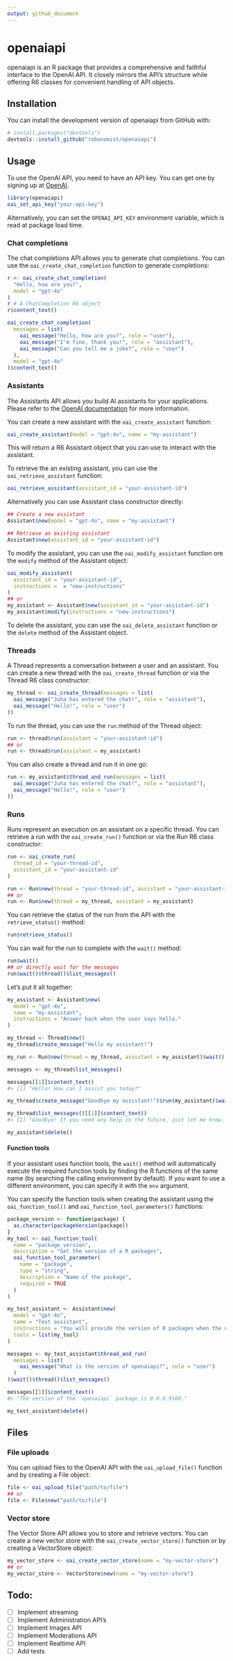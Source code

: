 ```yaml
---
output: github_document
---
```


# openaiapi

openaiapi is an R package that provides a comprehensive and faithful interface to the OpenAI API. It closely mirrors the API's structure while offering R6 classes for convenient handling of API objects.

## Installation

You can install the development version of openaiapi from GitHub with:

``` r
# install.packages("devtools")
devtools::install_github("robonomist/openaiapi")
```

## Usage

To use the OpenAI API, you need to have an API key. You can get one by signing up at [OpenAI](https://platform.openai.com/).

``` r
library(openaiapi)
oai_set_api_key("your-api-key")
```

Alternatively, you can set the `OPENAI_API_KEY` environment variable, which is read at package load time.

### Chat completions

The chat completions API allows you to generate chat completions. You can use the `oai_create_chat_completion` function to generate completions:

``` r
r <- oai_create_chat_completion(
  "Hello, how are you?",
  model = "gpt-4o"
)
r # A ChatCompletion R6 object
r$content_text()

oai_create_chat_completion(
  messages = list(
    oai_message("Hello, how are you?", role = "user"),
    oai_message("I'm fine, thank you!", role = "assistant"),
    oai_message("Can you tell me a joke?", role = "user")
  ),
  model = "gpt-4o"
)$content_text()
```

### Assistants

The Assistants API allows you build AI assistants for your applications. Please refer to the [OpenAI documentation](https://platform.openai.com/docs/assistants/overview) for more information.

You can create a new assistant with the `oai_create_assistant` function:

``` r
oai_create_assistant(model = "gpt-4o", name = "my-assistant")
```

This will return a R6 Assistant object that you can use to interact with the assistant.

To retrieve the an existing assistant, you can use the `oai_retrieve_assistant` function:

``` r
oai_retrieve_assistant(assistant_id = "your-assistant-id")
```

Alternatively you can use Assistant class constructor directly:

``` r
## Create a new assistant
Assistant$new(model = "gpt-4o", name = "my-assistant")

## Retrieve an existing assistant
Assistant$new(assistant_id = "your-assistant-id")
```

To modify the assistant, you can use the `oai_modify_assistant` function ore the `modify` method of the Assistant object:

``` r
oai_modify_assistant(
  assistant_id = "your-assistant-id",
  instructions =  = "new-instructions"
)
## or
my_assistant <- Assistant$new(assistant_id = "your-assistant-id")
my_assistant$modify(instructions = "new-instructions")
```

To delete the assistant, you can use the `oai_delete_assistant` function or the `delete` method of the Assistant object.

### Threads

A Thread represents a conversation between a user and an assistant. You can create a new thread with the `oai_create_thread` function or via the Thread R6 class constructor:

``` r
my_thread <- oai_create_thread(messages = list(
  oai_message("Juha has entered the chat!", role = "assistant"),
  oai_message("Hello!", role = "user")
))
```

To run the thread, you can use the `run` method of the Thread object:

``` r
run <- thread$run(assistant = "your-assistant-id")
## or
run <- thread$run(assistant = my_assistant)
```

You can also create a thread and run it in one go:

``` r
run <- my_assistant$thread_and_run(messages = list(
  oai_message("Juha has entered the chat!", role = "assistant"),
  oai_message("Hello!", role = "user")
))
```

### Runs

Runs represent an execution on an assistant on a specific thread. You can retrieve a run with the `oai_create_run()` function or via the Run R6 class constructor:

``` r
run <- oai_create_run(
  thread_id = "your-thread-id",
  assistant_id = "your-assistant-id"
)

run <- Run$new(thread = "your-thread-id", assistant = "your-assistant-id")
## or
run <- Run$new(thread = my_thread, assistant = my_assistant)
```

You can retrieve the status of the run from the API with the `retrieve_status()` method:

``` r
run$retrieve_status()
```

You can wait for the run to complete with the `wait()` method:

``` r
run$wait()
## or directly wait for the messages
run$wait()$thread()$list_messages()
```

Let's put it all together:

``` r
my_assistant <- Assistant$new(
  model = "gpt-4o",
  name = "my-assistant",
  instructions = "Answer back when the user says hello."
)

my_thread <- Thread$new()
my_thread$create_message("Hello my assistant!")

my_run <- Run$new(thread = my_thread, assistant = my_assistant)$wait()

messages <- my_thread$list_messages()

messages[[1]]$content_text()
#> [1] "Hello! How can I assist you today?"

my_thread$create_message("Goodbye my assistant!")$run(my_assistant)$wait()

my_thread$list_messages()[[1]]$content_text()
#> [1] "Goodbye! If you need any help in the future, just let me know. Have a great day!"

my_assistant$delete()
```

#### Function tools

If your assistant uses function tools, the `wait()` method will automatically execute the required function tools by finding the R functions of the same name (by searching the calling environment by default). If you want to use a different environment, you can specify it with the `env` argument.

You can specify the function tools when creating the assistant using the `oai_function_tool()` and `oai_function_tool_parameters()` functions:

``` r
package_version <- function(package) {
  as.character(packageVersion(package))
}
my_tool <- oai_function_tool(
  name = "package_version",
  description = "Get the version of a R packages",
  oai_function_tool_parameter(
    name = "package",
    type = "string",
    description = "Name of the package",
    required = TRUE
  )
)

my_test_assistant <- Assistant$new(
  model = "gpt-4o",
  name = "Test assistant",
  instructions = "You will provide the version of R packages when the user asks. Use the `package_version` function tool.",
  tools = list(my_tool)
)

messages <- my_test_assistant$thread_and_run(
  messages = list(
    oai_message("What is the version of openaiapi?", role = "user")
  )
)$wait()$thread()$list_messages()

messages[[1]]$content_text()
#> "The version of the `openaiapi` package is 0.0.0.9100."

my_test_assistant$delete()

```

## Files

### File uploads

You can upload files to the OpenAI API with the `oai_upload_file()` function and by creating a File object:

``` r
file <- oai_upload_file("path/to/file")
## or
file <- File$new("path/to/file")
```

### Vector store

The Vector Store API allows you to store and retrieve vectors. You can create a new vector store with the `oai_create_vector_store()` function or by creating a VectorStore object:

``` r
my_vector_store <- oai_create_vector_store(name = "my-vector-store")
## or
my_vector_store <- VectorStore$new(name = "my-vector-store")
```

## Todo:

- [ ] Implement streaming
- [ ] Implement Administration API's
- [ ] Implement Images API
- [ ] Implement Moderations API
- [ ] Implement Realtime API
- [ ] Add tests






